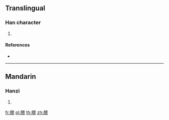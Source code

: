 {{character info/new}}
==Translingual==

===Han character===
{{Han char|rn=130|rad=肉|as=09|sn=13|four=76232|canj=BWMV}}

# {{defn|Han|sort=肉09}}

====References====
* {{Han ref|kx=0989.170|dkj=29709|dj=1441.210|hdz=32096.020|uh=8172|ud=33138|bh=DF79|bd=57209}}

----

==Mandarin==

===Hanzi===
{{cmn-hanzi|pin=[[jué]] ([[jue2]]), [[wěi]] ([[wei3]])|wg=chüeh<sup>2</sup>, wei<sup>3</sup>}}

# {{defn|lang=cmn|sort=肉09}}

[[fr:腲]]
[[pl:腲]]
[[th:腲]]
[[zh:腲]]